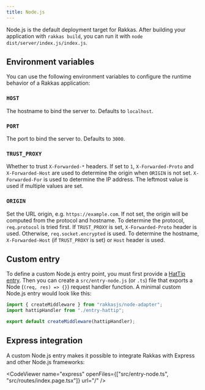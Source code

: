 ```yaml
---
title: Node.js
---
```


Node.js is the default deployment target for Rakkas. After building your application with `rakkas build`, you can run it with `node dist/server/index.js/index.js`.

## Environment variables

You can use the following environment variables to configure the runtime behavior of a Rakkas application:

### `HOST`

The hostname to bind the server to. Defaults to `localhost`.

### `PORT`

The port to bind the server to. Defaults to `3000`.

### `TRUST_PROXY`

Whether to trust `X-Forwarded-*` headers. If set to `1`, `X-Forwarded-Proto` and `X-Forwarded-Host` are used to determine the origin when `ORIGIN` is not set. `X-Forwarded-For` is used to determine the IP address. The leftmost value is used if multiple values are set.

### `ORIGIN`

Set the URL origin, e.g. `https://example.com`. If not set, the origin will be computed from the protocol and hostname. To determine the protocol, `req.protocol` is tried first. If `TRUST_PROXY` is set, `X-Forwarded-Proto` header is used. Otherwise, `req.socket.encrypted` is used. To determine the hostname, `X-Forwarded-Host` (if `TRUST_PROXY` is set) or `Host` header is used.

## Custom entry <a id="custom-entry" />

To define a custom Node.js entry point, you must first provide a [HatTip entry](hattip-entry). Then you can create a `src/entry-node.js` (or `.ts`) file that exports a Node (`(req, res) => {}`) request handler function. A minimal custom Node.js entry would look like this:

```js
import { createMiddleware } from "rakkasjs/node-adapter";
import hattipHandler from "./entry-hattip";

export default createMiddleware(hattipHandler);
```

## Express integration

A custom Node.js entry makes it possible to integrate Rakkas with Express and other Node.js frameworks:

<CodeViewer
  name="express"
  openFiles={["src/entry-node.ts", "src/routes/index.page.tsx"]}
  url="/"
/>
